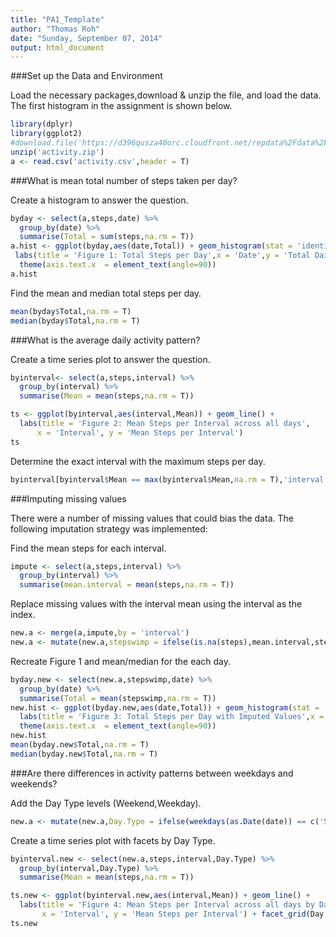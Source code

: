 ```yaml
---
title: "PA1_Template"
author: "Thomas Roh"
date: "Sunday, September 07, 2014"
output: html_document
---
```


###Set up the Data and Environment

Load the necessary packages,download & unzip the file, and load the data. The first histogram in the assignment is shown below.

```r
library(dplyr)
library(ggplot2)
#download.file('https://d396qusza40orc.cloudfront.net/repdata%2Fdata%2Factivity.zip','activity.zip')
unzip('activity.zip')
a <- read.csv('activity.csv',header = T)
```

###What is mean total number of steps taken per day?

Create a histogram to answer the question.

```r
byday <- select(a,steps,date) %>%
  group_by(date) %>%
  summarise(Total = sum(steps,na.rm = T))
a.hist <- ggplot(byday,aes(date,Total)) + geom_histogram(stat = 'identity') +
 labs(title = 'Figure 1: Total Steps per Day',x = 'Date',y = 'Total Daily Steps') +
  theme(axis.text.x  = element_text(angle=90))
a.hist
```

Find the mean and median total steps per day.

```r
mean(byday$Total,na.rm = T)
median(byday$Total,na.rm = T)
```


###What is the average daily activity pattern?

Create a time series plot to answer the question.

```r
byinterval<- select(a,steps,interval) %>%
  group_by(interval) %>%
  summarise(Mean = mean(steps,na.rm = T))

ts <- ggplot(byinterval,aes(interval,Mean)) + geom_line() +
  labs(title = 'Figure 2: Mean Steps per Interval across all days',
      x = 'Interval', y = 'Mean Steps per Interval')
ts
```

Determine the exact interval with the maximum steps per day.

```r
byinterval[byinterval$Mean == max(byinterval$Mean,na.rm = T),'interval']
```

###Imputing missing values

There were a number of missing values that could bias the data. The following imputation strategy
was implemented:

Find the mean steps for each interval.

```r
impute <- select(a,steps,interval) %>%
  group_by(interval) %>%
  summarise(mean.interval = mean(steps,na.rm = T))
```

Replace missing values with the interval mean using the interval as the index.

```r
new.a <- merge(a,impute,by = 'interval')
new.a <- mutate(new.a,stepswimp = ifelse(is.na(steps),mean.interval,steps))
```

Recreate Figure 1 and mean/median for the each day.

```r
byday.new <- select(new.a,stepswimp,date) %>%
  group_by(date) %>%
  summarise(Total = mean(stepswimp,na.rm = T))
new.hist <- ggplot(byday.new,aes(date,Total)) + geom_histogram(stat = 'identity') +
  labs(title = 'Figure 3: Total Steps per Day with Imputed Values',x = 'Date',y = 'Total Daily Steps') +
  theme(axis.text.x  = element_text(angle=90))  
new.hist
mean(byday.new$Total,na.rm = T)
median(byday.new$Total,na.rm = T)
```

###Are there differences in activity patterns between weekdays and weekends?

Add the Day Type levels (Weekend,Weekday).

```r
new.a <- mutate(new.a,Day.Type = ifelse(weekdays(as.Date(date)) == c('Saturday','Sunday'),'Weekend','Weekday'))
```

Create a time series plot with facets by Day Type.

```r
byinterval.new <- select(new.a,steps,interval,Day.Type) %>%
  group_by(interval,Day.Type) %>%
  summarise(Mean = mean(steps,na.rm = T))

ts.new <- ggplot(byinterval.new,aes(interval,Mean)) + geom_line() +
  labs(title = 'Figure 4: Mean Steps per Interval across all days by Day Type',
       x = 'Interval', y = 'Mean Steps per Interval') + facet_grid(Day.Type ~.)
ts.new
```

